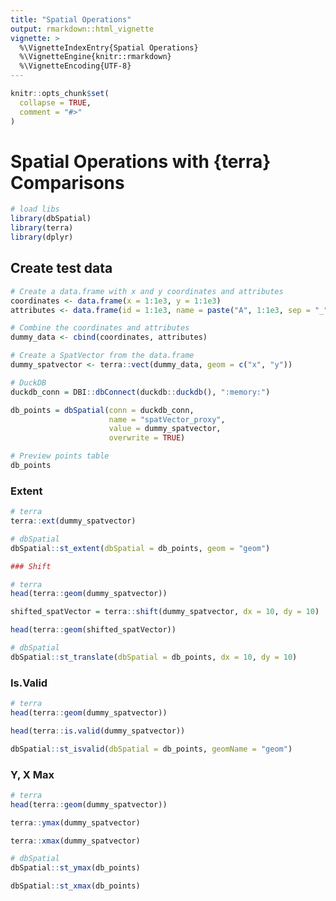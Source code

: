 ```yaml
---
title: "Spatial Operations"
output: rmarkdown::html_vignette
vignette: >
  %\VignetteIndexEntry{Spatial Operations}
  %\VignetteEngine{knitr::rmarkdown}
  %\VignetteEncoding{UTF-8}
---
```


```r
knitr::opts_chunk$set(
  collapse = TRUE,
  comment = "#>"
)
```

# Spatial Operations with {terra} Comparisons

```r
# load libs
library(dbSpatial)
library(terra)
library(dplyr)
```

## Create test data
```r
# Create a data.frame with x and y coordinates and attributes
coordinates <- data.frame(x = 1:1e3, y = 1:1e3)
attributes <- data.frame(id = 1:1e3, name = paste("A", 1:1e3, sep = "_"))

# Combine the coordinates and attributes
dummy_data <- cbind(coordinates, attributes)

# Create a SpatVector from the data.frame
dummy_spatvector <- terra::vect(dummy_data, geom = c("x", "y"))

# DuckDB
duckdb_conn = DBI::dbConnect(duckdb::duckdb(), ":memory:")

db_points = dbSpatial(conn = duckdb_conn,
                      name = "spatVector_proxy",
                      value = dummy_spatvector,
                      overwrite = TRUE)

# Preview points table
db_points
```


### Extent
```r
# terra
terra::ext(dummy_spatvector)

# dbSpatial
dbSpatial::st_extent(dbSpatial = db_points, geom = "geom")
```

```r
### Shift

# terra
head(terra::geom(dummy_spatvector))

shifted_spatVector = terra::shift(dummy_spatvector, dx = 10, dy = 10)

head(terra::geom(shifted_spatVector))

# dbSpatial
dbSpatial::st_translate(dbSpatial = db_points, dx = 10, dy = 10)
```

### Is.Valid
```r
# terra
head(terra::geom(dummy_spatvector))

head(terra::is.valid(dummy_spatvector))

dbSpatial::st_isvalid(dbSpatial = db_points, geomName = "geom")
```


### Y, X Max
```r
# terra
head(terra::geom(dummy_spatvector))

terra::ymax(dummy_spatvector)

terra::xmax(dummy_spatvector)

# dbSpatial
dbSpatial::st_ymax(db_points)

dbSpatial::st_xmax(db_points)

```


